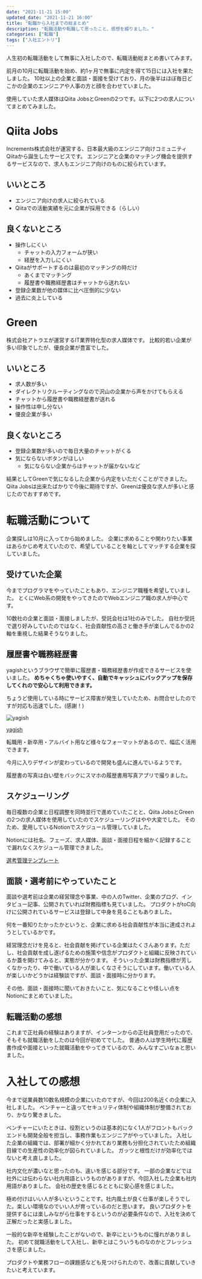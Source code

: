```yaml
---
date: "2021-11-21 15:00"
updated_date: "2021-11-21 16:00"
title: "転職から入社までの総まとめ"
description: "転職活動や転職して思ったこと、感想を綴りました。"
categories: ["転職"]
tags: ["入社エントリ"]
---
```


人生初の転職活動をして無事に入社したので、転職活動総まとめ書いてみます。

前月の10月に転職活動を始め、約1ヶ月で無事に内定を得て15日には入社を果たしました。
10社以上の企業と面談・面接を受けており、月の後半はほぼ毎日どこかの企業のエンジニアや人事の方と顔を合わせていました。

使用していた求人媒体はQiita JobsとGreenの2つです。以下に2つの求人についてまとめてみました。

# Qiita Jobs
Increments株式会社が運営する、日本最大級のエンジニア向けコミュニティQiitaから誕生したサービスです。
エンジニアと企業のマッチング機会を提供するサービスなので、求人もエンジニア向けのものに絞られています。

## いいところ
- エンジニア向けの求人に絞られている
- Qiitaでの活動実績を元に企業が採用できる（らしい）

## 良くないところ
- 操作しにくい
  - チャットの入力フォームが狭い
  - 経歴を入力しにくい
- Qiitaがサポートするのは最初のマッチングの時だけ
  - あくまでマッチング
  - 履歴書や職務経歴書はチャットから送れない
- 登録企業数が他の媒体に比べ圧倒的に少ない
- 過去に炎上している

# Green
株式会社アトラエが運営するIT業界特化型の求人媒体です。
比較的若い企業が多い印象でしたが、優良企業が豊富でした。

## いいところ
- 求人数が多い
- ダイレクトリクルーティングなので沢山の企業から声をかけてもらえる
- チャットから履歴書や職務経歴書が送れる
- 操作性は申し分ない
- 優良企業が多い

## 良くないところ
- 登録企業数が多いので毎日大量のチャットがくる
- 気にならないボタンがほしい
  - 気にならない企業からはチャットが届かないなど

結果としてGreenで気になるした企業から内定をいただくことができました。
Qiita Jobsは出来たばかりで今後に期待ですが、Greenは優良な求人が多いと感じたのでおすすめです。

# 転職活動について
企業探しは10月に入ってから始めました。
企業に求めることや関わりたい事業はあらかじめ考えていたので、希望していることを軸としてマッチする企業を探していました。

## 受けていた企業
今までプログラマをやっていたこともあり、エンジニア職種を希望していました。
とくにWeb系の開発をやってきたのでWebエンジニア職の求人が中心です。

10数社の企業と面談・面接しましたが、受託会社は1社のみでした。
自社か受託で選り好みしていたのではなく、社会貢献性の高さと働き手が楽しんでるかの2軸を重視した結果そうなりました。

## 履歴書や職務経歴書
yagishというブラウザで簡単に履歴書・職務経歴書が作成できるサービスを使いました。
**めちゃくちゃ使いやすく、自動でキャッシュにバックアップを保存してくれので安心して利用できます。**

ちょうど使用している時にサービス障害が発生していたため、お問合せしたのですが対応も迅速でした。(感謝！)

![yagish](/images/yagish.png)

[yagish](https://rirekisho.yagish.jp/)

転職用・新卒用・アルバイト用など様々なフォーマットがあるので、幅広く活用できます。

今月に入りデザインが変わっているので開発も盛んに進んでいるようです。

履歴書の写真は白い壁をバックにスマホの履歴書用写真アプリで撮りました。

## スケジューリング
毎日複数の企業と日程調整を同時並行で進めていたことと、Qiita JobsとGreenの2つの求人媒体を使用していたのでスケジューリングはやや大変でした。
そのため、愛用しているNotionでスケジュール管理していました。

Notionには社名、フェーズ、求人媒体、面談・面接日程を細かく記録することで漏れなくスケジュール管理できました。

[選考管理テンプレート](https://uichi.notion.site/878c0d43c86f4bdab00602c6debfe225?v=32737048f5a040e0bff6a9c482f26082)

## 面談・選考前にやっていたこと
面談や選考前は企業の経営理念や事業、中の人のTwitter、企業のブログ、インタビュー記事、公開されていれば財務指標も見ていました。
プロダクトがtoC向けに公開されているサービスは登録して中身を見ることもありました。

何を一番知りたかったかというと、企業に求める社会貢献性が本当に達成されようとしているかです。

経営理念だけを見ると、社会貢献を掲げている企業はたくさんあります。ただし、社会貢献を成し遂げるための施策や信念がプロダクトと組織に反映されているか蓋を開けてみると、実態が分かります。
そういった企業は財務指標が芳しくなかったり、中で働いている人が楽しくなさそうにしています。働いている人が楽しいかどうかは経験談ですが、面談・面接時に分かります。

その他、面談・面接時に聞いておきたいこと、気になることや怪しい点をNotionにまとめていました。

## 転職活動の感想
これまで正社員の経験はありますが、インターンからの正社員登用だったので、そもそも就職活動をしたのは今回が初めてでした。
普通の人は学生時代に履歴書作成や面接といった就職活動をやってきているので、みんなすごいなぁと思いました。

# 入社しての感想
今まで従業員数10数名規模の企業にいたのですが、今回は200名近くの企業に入社しました。
ベンチャーと違ってセキュリティ体制や組織体制が整備されており、かなり驚きました。

ベンチャーにいたときは、役割というのは基本的になく1人がフロントもバックエンドも開発全般を担当し、事務作業もエンジニアがやっていました。
入社した企業の組織では、部署が細かく分かれており業務も分担化されていたため組織目線での生産性の効率化が図られていました。
ガッツと根性だけが効率化ではないと考え直しました。

社内文化が濃いなと思ったのも、違いを感じる部分です。
一部の企業などでは社外には伝わらない社内用語というものがありますが、今回入社した企業も社内用語がありました。
会社の歴史を感じるとともに安心感を感じました。

極め付けはいい人が多いということです。社内風土が良く仕事が楽しそうでした。楽しい環境なのでいい人が育っているのだと思います。
良いプロダクトを提供するには楽しみながら仕事をするというのが必要条件なので、入社を決めて正解だったと実感しました。

一般的な新卒を経験したことがないので、新卒にというものに憧れがありました。
初めて就職活動をして入社し、新卒とはこういうものなのかとフレッシュさを感じました。

プロダクトや業務フローの課題感なども見つけられたので、改善に貢献していきたいと考えています。
